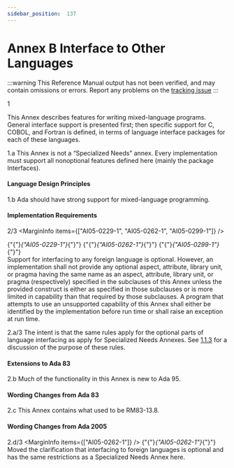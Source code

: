 ```yaml
---
sidebar_position:  137
---
```


# Annex B Interface to Other Languages

:::warning
This Reference Manual output has not been verified,
and may contain omissions or errors.
Report any problems on the [tracking issue](https://github.com/ada-lang-io/ada-lang-io/issues/20)
:::


<MarginText>1</MarginText>
<p>This Annex describes features for writing mixed-language programs. General interface support is presented first; then specific support for C, COBOL, and Fortran is defined, in terms of language interface packages for each of these languages. <br /></p>

<MarginText>1.a</MarginText>
<Admonition type="aarm" aarm="ramification" title="Ramification: ">
<strong></strong>This Annex is not a &ldquo;Specialized Needs&rdquo; annex. Every implementation must support all nonoptional features defined here (mainly the package Interfaces). <br /></Admonition>


#### Language Design Principles

<MarginText>1.b</MarginText>
<Admonition type="aarm" aarm="note" title="Note: ">
Ada should have strong support for mixed-language programming. <br /></Admonition>


#### Implementation Requirements

<MarginText>2/3</MarginText>
<MarginInfo items={["AI05-0229-1", "AI05-0262-1", "AI05-0299-1"]} />
<p>{"{"}<em>{"AI05-0229-1"}</em>{"}"} {"{"}<em>{"AI05-0262-1"}</em>{"}"} {"{"}<em>{"AI05-0299-1"}</em>{"}"} <br />Support for interfacing to any foreign language is optional. However, an implementation shall not provide any optional aspect, attribute, library unit, or pragma having the same name as an aspect, attribute, library unit, or pragma (respectively) specified in the subclauses of this Annex unless the provided construct is either as specified in those subclauses or is more limited in capability than that required by those subclauses. A program that attempts to use an unsupported capability of this Annex shall either be identified by the implementation before run time or shall raise an exception at run time. <br /></p>

<MarginText>2.a/3</MarginText>
<Admonition type="aarm" aarm="discussion" title="Discussion: ">
<strong></strong>The intent is that the same rules apply for the optional parts of language interfacing as apply for Specialized Needs Annexes. See <a href="../AA-1/AA-1.1#Subclause_1.1.3">1.1.3</a> for a discussion of the purpose of these rules. <br /></Admonition>


#### Extensions to Ada 83

<MarginText>2.b</MarginText>
<Admonition type="aarm" aarm="note" title="Note: ">
Much of the functionality in this Annex is new to Ada 95. <br /></Admonition>


#### Wording Changes from Ada 83

<MarginText>2.c</MarginText>
<Admonition type="aarm" aarm="note" title="Note: ">
This Annex contains what used to be RM83-13.8. <br /></Admonition>


#### Wording Changes from Ada 2005

<MarginText>2.d/3</MarginText>
<MarginInfo items={["AI05-0262-1"]} />
<Admonition type="aarm" aarm="note" title="Note: ">
{"{"}<em>{"AI05-0262-1"}</em>{"}"} <br />Moved the clarification that interfacing to foreign languages is optional and has the same restrictions as a Specialized Needs Annex here. <br /></Admonition>

